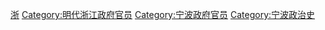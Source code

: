 [[Category:明朝知府|浙]]
[[Category:明代浙江政府官员|Category:明代浙江政府官员]]
[[Category:宁波政府官员|Category:宁波政府官员]]
[[Category:宁波政治史|Category:宁波政治史]]